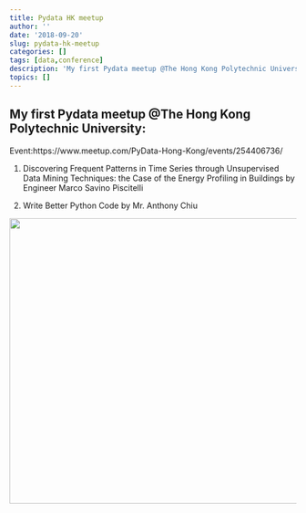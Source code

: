 ```yaml
---
title: Pydata HK meetup
author: ''
date: '2018-09-20'
slug: pydata-hk-meetup
categories: []
tags: [data,conference]
description: 'My first Pydata meetup @The Hong Kong Polytechnic University'
topics: []
---
```



## My first Pydata meetup @The Hong Kong Polytechnic University:

Event:https://www.meetup.com/PyData-Hong-Kong/events/254406736/

1. Discovering Frequent Patterns in Time Series through Unsupervised Data Mining Techniques: the Case of the Energy Profiling in Buildings by Engineer Marco Savino Piscitelli

2. Write Better Python Code by Mr. Anthony Chiu 

![](/post/pydata-hk-meetup/pydata-hk-meetup_1809_01.jpg){width=730px height=500px}

